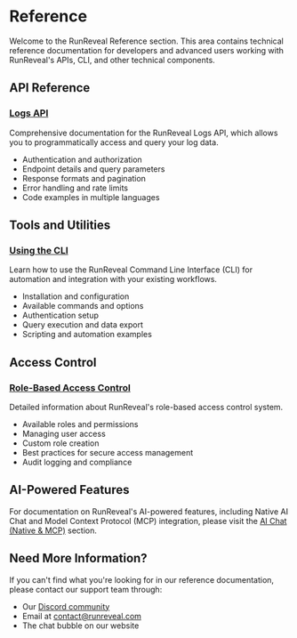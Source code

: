 # Reference

Welcome to the RunReveal Reference section. This area contains technical reference documentation for developers and advanced users working with RunReveal's APIs, CLI, and other technical components.

## API Reference

### [Logs API](./reference/logs-api)

Comprehensive documentation for the RunReveal Logs API, which allows you to programmatically access and query your log data.

- Authentication and authorization
- Endpoint details and query parameters
- Response formats and pagination
- Error handling and rate limits
- Code examples in multiple languages

## Tools and Utilities

### [Using the CLI](./reference/using-the-cli)

Learn how to use the RunReveal Command Line Interface (CLI) for automation and integration with your existing workflows.

- Installation and configuration
- Available commands and options
- Authentication setup
- Query execution and data export
- Scripting and automation examples

## Access Control

### [Role-Based Access Control](./reference/role-based-access-control)

Detailed information about RunReveal's role-based access control system.

- Available roles and permissions
- Managing user access
- Custom role creation
- Best practices for secure access management
- Audit logging and compliance

## AI-Powered Features

For documentation on RunReveal's AI-powered features, including Native AI Chat and Model Context Protocol (MCP) integration, please visit the [AI Chat (Native & MCP)](../ai-chat) section.

## Need More Information?

If you can't find what you're looking for in our reference documentation, please contact our support team through:

- Our [Discord community](https://discord.gg/n3y6WwPCg7)
- Email at contact@runreveal.com
- The chat bubble on our website
